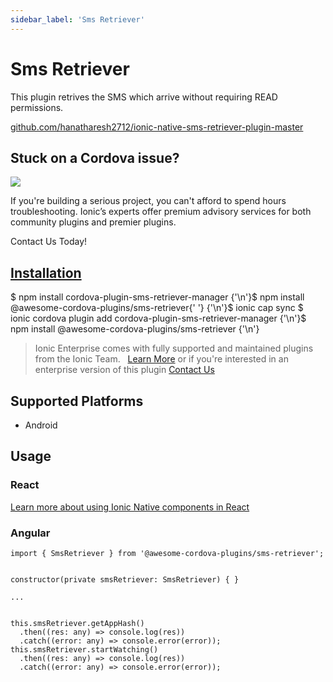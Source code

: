 ```yaml
---
sidebar_label: 'Sms Retriever'
---
```



# Sms Retriever

This plugin retrives the SMS which arrive without requiring READ permissions.

<p>
  <a href="https://github.com/hanatharesh2712/ionic-native-sms-retriever-plugin-master" target="_blank" rel="noopener" className="git-link"
  >github.com/hanatharesh2712/ionic-native-sms-retriever-plugin-master</a>
</p>

<h2>Stuck on a Cordova issue?</h2>
<DocsCard
  className="cordova-ee-card"
  header="Don't waste precious time on plugin issues."
  href="https://ionicframework.com/sales?product_of_interest=Ionic%20Native"
>
  <div>
    <img src="/docs/icons/native-cordova-bot.png" className="cordova-ee-img" />
    <p>If you're building a serious project, you can't afford to spend hours troubleshooting. Ionic’s experts offer premium advisory services for both community plugins and premier plugins.</p>
    <DocsButton className="native-ee-detail">Contact Us Today!</DocsButton>
  </div>
</DocsCard>

<h2 id="installation">
  <a href="#installation">Installation</a>
</h2>
<Tabs
  groupId="runtime"
  defaultValue="Capacitor"
  values={[
    { value: 'Capacitor', label: 'Capacitor' },
    { value: 'Cordova', label: 'Cordova' },
    { value: 'Enterprise', label: 'Enterprise' },
  ]}
>
  <TabItem value="Capacitor">
    <CodeBlock className="language-shell">
      $ npm install cordova-plugin-sms-retriever-manager {'\n'}$ npm install @awesome-cordova-plugins/sms-retriever{' '}
      {'\n'}$ ionic cap sync
    </CodeBlock>
  </TabItem>
  <TabItem value="Cordova">
    <CodeBlock className="language-shell">
      $ ionic cordova plugin add cordova-plugin-sms-retriever-manager {'\n'}$ npm install
      @awesome-cordova-plugins/sms-retriever {'\n'}
    </CodeBlock>
  </TabItem>
  <TabItem value="Enterprise">
    <blockquote>
      Ionic Enterprise comes with fully supported and maintained plugins from the Ionic Team. &nbsp;
      <a className="btn" href="https://ionic.io/docs/premier-plugins">Learn More</a> or if you're interested in an enterprise version of this plugin <a className="btn" href="https://ionicframework.com/sales?product_of_interest=Ionic%20Enterprise%20Engine">Contact Us</a>
    </blockquote>
  </TabItem>
</Tabs>

## Supported Platforms

- Android

## Usage

### React

[Learn more about using Ionic Native components in React](../native-community.md#react)

### Angular

```tsx
import { SmsRetriever } from '@awesome-cordova-plugins/sms-retriever';


constructor(private smsRetriever: SmsRetriever) { }

...


this.smsRetriever.getAppHash()
  .then((res: any) => console.log(res))
  .catch((error: any) => console.error(error));
this.smsRetriever.startWatching()
  .then((res: any) => console.log(res))
  .catch((error: any) => console.error(error));

```
